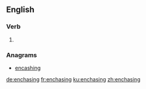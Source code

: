 ==English==

===Verb===
{{head|en|present participle}}

# {{present participle of|enchase|lang=en}}

===Anagrams===
* [[encashing#English|encashing]]

[[de:enchasing]]
[[fr:enchasing]]
[[ku:enchasing]]
[[zh:enchasing]]